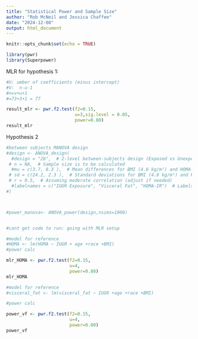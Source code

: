 ```yaml
---
title: "Statistical Power and Sample Size"
author: "Rob McNeil and Jessica Chaffee"
date: "2024-12-08"
output: html_document
---
```


```r
knitr::opts_chunk$set(echo = TRUE)
```

```r

library(pwr)
library(Superpower)


```


MLR for hypothesis 1: 
```r


#U: umber of coefficients (minus intercept) 
#V:  n-u-1
#n=v+u+1
#=73+3+1 = 77

result_mlr <- pwr.f2.test(f2=0.15,
                          u=3,sig.level = 0.05,
                          power=0.80)
result_mlr
```


Hypothesis 2

```r

#between subjects MANOVA design
#design <- ANOVA_design(
  #design = "2b",  # 2-level between-subjects design (Exposed vs Unexposed for IUGR)
 # n = NA,  # Sample size is to be calculated
  #mu = c(3.7, 8.3 ),  # Mean differences for BMI (4.6 kg/m²) and HOMA-IR (0.89 units)
 # sd = c(24.2, 2.3 ),  # Standard deviations for BMI (4.8 kg/m²) and HOMA-IR (2.3 units)
 # r = 0.5,  # Assuming moderate correlation (adjust if needed)
  #labelnames = c("IUGR Exposure", "Visceral Fat", "HOMA-IR")  # Labels for the factors and outcomes
#)



#power_manova<- ANOVA_power(design,nsims=1000)


#cant get code to run: going with MLR setup

#model for reference 
#HOMA <- lm(HOMA ~ IUGR + age +race +BMI)
#power calc

mlr_HOMA <- pwr.f2.test(f2=0.15,
                        u=4,
                        power=0.80)
mlr_HOMA

#model for reference
#visceral_fat <- lm(visceral_fat ~ IUGR +age +race +BMI)

#power calc

power_vf <- pwr.f2.test(f2=0.15,
                        u=4,
                        power=0.80)
power_vf

```
